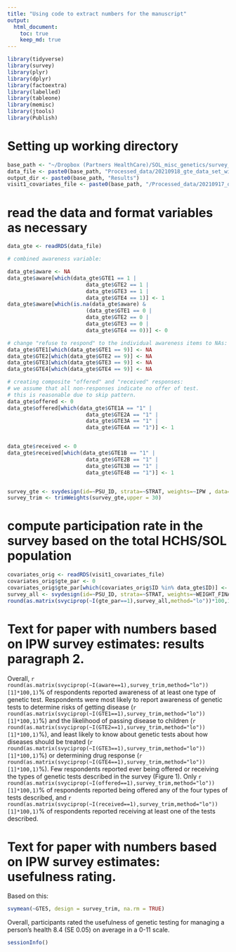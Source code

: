 ```yaml
---
title: "Using code to extract numbers for the manuscript"
output: 
  html_document:
    toc: true
    keep_md: true
---
```






```r
library(tidyverse)
library(survey)
library(plyr)
library(dplyr)
library(factoextra)
library(labelled)
library(tableone)
library(memisc)
library(jtools)
library(Publish)
```


# Setting up working directory
```r
base_path <- "~/Dropbox (Partners HealthCare)/SOL_misc_genetics/survey_gen_test_utilization/20210917_data_code/"
data_file <- paste0(base_path, "Processed_data/20210918_gte_data_set_with_covariates_and_IPW.RData")
output_dir <- paste0(base_path, "Results")
visit1_covariates_file <- paste0(base_path, "/Processed_data/20210917_organized_visit1_covariates.RData")
```



# read the data and format variables as necessary

```r
data_gte <- readRDS(data_file)

# combined awareness variable:

data_gte$aware <- NA
data_gte$aware[which(data_gte$GTE1 == 1 | 
                         data_gte$GTE2 == 1 | 
                         data_gte$GTE3 == 1 | 
                         data_gte$GTE4 == 1)] <- 1
data_gte$aware[which(is.na(data_gte$aware) & 
                         (data_gte$GTE1 == 0 | 
                         data_gte$GTE2 == 0 | 
                         data_gte$GTE3 == 0 | 
                         data_gte$GTE4 == 0))] <- 0

# change "refuse to respond" to the individual awareness items to NAs:
data_gte$GTE1[which(data_gte$GTE1 == 9)] <- NA
data_gte$GTE2[which(data_gte$GTE2 == 9)] <- NA
data_gte$GTE3[which(data_gte$GTE3 == 9)] <- NA
data_gte$GTE4[which(data_gte$GTE4 == 9)] <- NA

# creating composite "offered" and "received" responses:
# we assume that all non-responses indicate no offer of test.
# this is reasonable due to skip pattern.
data_gte$offered <- 0
data_gte$offered[which(data_gte$GTE1A == "1" | 
                         data_gte$GTE2A == "1" | 
                         data_gte$GTE3A == "1" | 
                         data_gte$GTE4A == "1")] <- 1


data_gte$received <- 0
data_gte$received[which(data_gte$GTE1B == "1" | 
                         data_gte$GTE2B == "1" | 
                         data_gte$GTE3B == "1" | 
                         data_gte$GTE4B == "1")] <- 1


survey_gte <- svydesign(id=~PSU_ID, strata=~STRAT, weights=~IPW , data=data_gte)
survey_trim <- trimWeights(survey_gte,upper = 30)
```

# compute participation rate in the survey based on the total HCHS/SOL population
```r
covariates_orig <- readRDS(visit1_covariates_file)
covariates_orig$gte_par <- 0
covariates_orig$gte_par[which(covariates_orig$ID %in% data_gte$ID)] <- 1
survey_all <- svydesign(id=~PSU_ID, strata=~STRAT, weights=~WEIGHT_FINAL_NORM_OVERALL , data=covariates_orig)
round(as.matrix(svyciprop(~I(gte_par==1),survey_all,method="lo"))*100,1)
```

# Text for paper with numbers based on IPW survey estimates: results paragraph 2.
Overall, `r round(as.matrix(svyciprop(~I(aware==1),survey_trim,method="lo"))[1]*100,1)`% of respondents reported awareness of at least one type of genetic test. Respondents were most likely to report awareness of genetic tests to determine risks of getting disease (`r round(as.matrix(svyciprop(~I(GTE1==1),survey_trim,method="lo"))[1]*100,1)`%) and the likelihood of passing disease to children (`r round(as.matrix(svyciprop(~I(GTE2==1),survey_trim,method="lo"))[1]*100,1)`%), and least likely to know about genetic tests about how diseases should be treated (`r round(as.matrix(svyciprop(~I(GTE3==1),survey_trim,method="lo"))[1]*100,1)`%) or determining drug response (`r round(as.matrix(svyciprop(~I(GTE4==1),survey_trim,method="lo"))[1]*100,1)`%). Few respondents reported ever being offered or receiving the types of genetic tests described in the survey (Figure 1). Only `r round(as.matrix(svyciprop(~I(offered==1),survey_trim,method="lo"))[1]*100,1)`% of respondents reported being offered any of the four types of tests described, and `r round(as.matrix(svyciprop(~I(received==1),survey_trim,method="lo"))[1]*100,1)`% of respondents reported receiving at least one of the tests described. 


# Text for paper with numbers based on IPW survey estimates: usefulness rating.
Based on this:

```r
svymean(~GTE5, design = survey_trim, na.rm = TRUE)
```

Overall, participants rated the usefulness of genetic testing for managing a person’s health 8.4 (SE 0.05) on average in a 0-11 scale.  







```r
sessionInfo()
```

